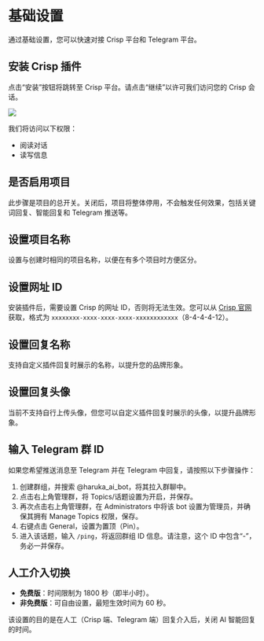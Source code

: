 # 基础设置

通过基础设置，您可以快速对接 Crisp 平台和 Telegram 平台。

## 安装 Crisp 插件

点击“安装”按钮将跳转至 Crisp 平台。请点击“继续”以许可我们访问您的 Crisp 会话。

![](/20241107-144227.png) 

我们将访问以下权限：
- 阅读对话
- 读写信息

## 是否启用项目

此步骤是项目的总开关。关闭后，项目将整体停用，不会触发任何效果，包括关键词回复、智能回复和 Telegram 推送等。

## 设置项目名称

设置与创建时相同的项目名称，以便在有多个项目时方便区分。

## 设置网址 ID

安装插件后，需要设置 Crisp 的网址 ID，否则将无法生效。您可以从 [Crisp 官网](https://app.crisp.chat/website/) 获取，格式为 `xxxxxxxx-xxxx-xxxx-xxxx-xxxxxxxxxxxx`（8-4-4-4-12）。

## 设置回复名称

支持自定义插件回复时展示的名称，以提升您的品牌形象。

## 设置回复头像

当前不支持自行上传头像，但您可以自定义插件回复时展示的头像，以提升品牌形象。

## 输入 Telegram 群 ID

如果您希望推送消息至 Telegram 并在 Telegram 中回复，请按照以下步骤操作：

1. 创建群组，并搜索 @haruka_ai_bot，将其拉入群聊中。
2. 点击右上角管理群，将 Topics/话题设置为开启，并保存。
3. 再次点击右上角管理群，在 Administrators 中将该 bot 设置为管理员，并确保其拥有 Manage Topics 权限，保存。
4. 右键点击 General，设置为置顶（Pin）。
5. 进入该话题，输入 `/ping`，将返回群组 ID 信息。请注意，这个 ID 中包含“-”，务必一并保存。

## 人工介入切换

- **免费版**：时间限制为 1800 秒（即半小时）。
- **非免费版**：可自由设置，最短生效时间为 60 秒。

该设置的目的是在人工（Crisp 端、Telegram 端）回复介入后，关闭 AI 智能回复的时间。